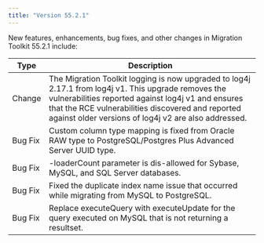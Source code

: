 ```yaml
---
title: "Version 55.2.1"
---
```


New features, enhancements, bug fixes, and other changes in Migration Toolkit 55.2.1 include:

| Type | Description |
| ---- |------------ |
| Change | The Migration Toolkit logging is now upgraded to log4j 2.17.1 from log4j v1. This upgrade removes the vulnerabilities reported against log4j v1 and ensures that the RCE vulnerabilities discovered and reported against older versions of log4j v2 are also addressed.|
| Bug Fix | Custom column type mapping is fixed from Oracle RAW type to PostgreSQL/Postgres Plus Advanced Server UUID type. |
| Bug Fix | -loaderCount parameter is dis-allowed for Sybase, MySQL, and SQL Server databases.|
| Bug Fix | Fixed the duplicate index name issue that occurred while migrating from MySQL to PostgreSQL. |
| Bug Fix | Replace executeQuery with executeUpdate for the query executed on MySQL that is not returning a resultset. |
